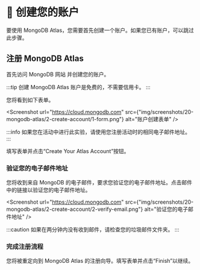 
# 👐 创建您的账户

要使用 MongoDB Atlas，您需要首先创建一个账户。如果您已有账户，可以跳过此步骤。

## 注册 MongoDB Atlas

首先访问 <Link to="http://mongodb.com/try">MongoDB 网站</Link> 并创建您的账户。

:::tip
创建 MongoDB Atlas 账户是免费的，不需要信用卡。
:::

您将看到如下表单。

<Screenshot url="https://cloud.mongodb.com" src={"img/screenshots/20-mongodb-atlas/2-create-account/1-form.png"} alt="账户创建表单" />

:::info
如果您在活动中进行此实验，请使用您注册活动时的相同电子邮件地址。
:::

填写表单并点击“Create Your Atlas Account”按钮。

### 验证您的电子邮件地址

您将收到来自 MongoDB 的电子邮件，要求您验证您的电子邮件地址。点击邮件中的链接以验证您的电子邮件地址。

<Screenshot url="https://cloud.mongodb.com" src={"img/screenshots/20-mongodb-atlas/2-create-account/2-verify-email.png"} alt="验证您的电子邮件地址" />

:::caution
如果在两分钟内没有收到邮件，请检查您的垃圾邮件文件夹。
:::

### 完成注册流程

您将被重定向到 MongoDB Atlas 的注册向导。填写表单并点击“Finish”以继续。